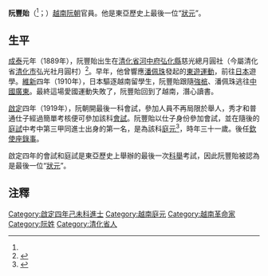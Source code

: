 '''阮豐貽'''（{{vie|v='''Nguyễn Phong Di'''|hn=阮豐貽}}<ref name=dengkelu/>；{{bd|1889年||？||catIdx=N阮}}）[[越南|越南]][[阮朝|阮朝]]官員。他是東亞歷史上最後一位“[[狀元|狀元]]”。

==生平==
[[成泰|成泰]]元年（1889年），阮豐貽出生在[[清化省|清化省]][[河中府_(越南)|河中府]][[弘化縣|弘化縣]]慈光總月圓社（今屬清化省[[清化市|清化市]]弘光社月圓村）<ref>{{Cite web |url=http://www.hannom.org.vn/detail.asp?param=1202&Catid=562 |title=啟定四年進士題名碑 |accessdate=2018-05-17 |archive-date=2018-05-17 |archive-url=https://web.archive.org/web/20180517223723/http://www.hannom.org.vn/detail.asp?param=1202&Catid=562 |dead-url=no }}</ref>。早年，他曾響應[[潘佩珠|潘佩珠]]發起的[[東遊運動|東遊運動]]，前往[[日本|日本]]遊學。[[維新_(阮朝)|維新]]四年（1910年），日本驅逐越南留學生，阮豐貽跟隨[[強㭽|強㭽]]、潘佩珠逃往[[中國|中國]][[廣東|廣東]]。最終這場愛國運動失敗了，阮豐貽回到了越南，潛心讀書。

[[啟定|啟定]]四年（1919年），阮朝開最後一科會試，參加人員不再局限於舉人，秀才和普通仕子經過簡單考核便可參加該科[[會試|會試]]。阮豐貽以仕子身份參加會試，並在隨後的[[庭試|庭試]]中考中第三甲同進士出身的第一名，是為該科[[庭元|庭元]]<ref name=dengkelu>{{Cite web |url=http://lib.nomfoundation.org/collection/1/volume/543/page/21 |title=國朝登科錄 |accessdate=2014-02-19 |archive-date=2020-04-01 |archive-url=https://web.archive.org/web/20200401040532/https://lib.nomfoundation.org/collection/1/volume/543/page/21 |dead-url=no }}</ref>，時年三十一歲。後任[[欽使座錄事|欽使座錄事]]。

啟定四年的會試和庭試是東亞歷史上舉辦的最後一次[[科舉|科舉]]考試，因此阮豐貽被認為是最後一位“[[狀元|狀元]]”。

==注釋==
{{reflist}}

{{啟定四年己未科庭試正副榜}}
[[Category:啟定四年己未科進士|Category:啟定四年己未科進士]]
[[Category:越南庭元|Category:越南庭元]]
[[Category:越南革命家|Category:越南革命家]]
[[Category:阮姓|Category:阮姓]]
[[Category:清化省人|Category:清化省人]]